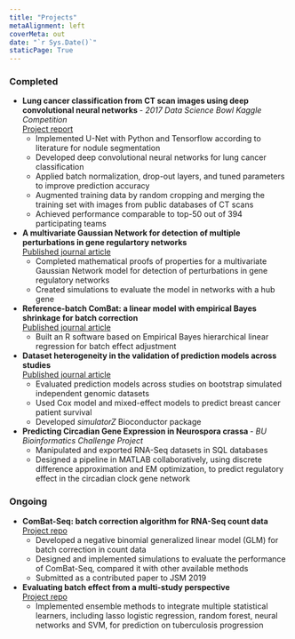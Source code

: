 ```yaml
---
title: "Projects"
metaAlignment: left
coverMeta: out
date: "`r Sys.Date()`"
staticPage: True
---
```


### Completed

* **Lung cancer classification from CT scan images using deep convolutional neural networks ** - *2017 Data Science Bowl Kaggle Competition*  
[Project report](https://zhangyuqing.github.io/CS542_final.pdf)    
    + Implemented U-Net with Python and Tensorflow according to literature for nodule segmentation
    + Developed deep convolutional neural networks for lung cancer classification
    + Applied batch normalization, drop-out layers, and tuned parameters to improve prediction accuracy
    + Augmented training data by random cropping and merging the training set with images from public databases of CT scans
    + Achieved performance comparable to top-50 out of 394 participating teams


* **A multivariate Gaussian Network for detection of multiple perturbations in gene regulartory networks**  
[Published journal article](https://onlinelibrary.wiley.com/doi/epdf/10.1111/biom.12893)    
    + Completed mathematical proofs of properties for a multivariate Gaussian Network model for detection of perturbations in gene regulatory networks
    + Created simulations to evaluate the model in networks with a hub gene
  

* **Reference-batch ComBat: a linear model with empirical Bayes shrinkage for batch correction**     
[Published journal article](https://bmcbioinformatics.biomedcentral.com/track/pdf/10.1186/s12859-018-2263-6)
<!--Batch effect refers to non-biological variations in gene expression of samples generated under different conditions in microarray experiments. The existence of batch effect jeopardizes comparability of samples in different batches, causes difficulty in combining data from multiple batches for further analysis. Many methods have been used to adjust batch effect. ComBat uses empirical Bayes method on an L/S model that effectively adjusts the batch effect, and remains robust to outliers and small size batches. This project intends to develop a tool based on ComBat that deals with such an issue, when we want to reserve information from one specific batch, and let all the other batches resemble it. This batch is referred to as the “reference batch”.-->
    + Built an R software based on Empirical Bayes hierarchical linear regression for batch effect adjustment


* **Dataset heterogeneity in the validation of prediction models across studies**  
[Published journal article](https://academic.oup.com/biostatistics/advance-article-abstract/doi/10.1093/biostatistics/kxy044/5092386?redirectedFrom=fulltext)
<!--Previous study has shown decline in prediction accuracy of prognostic algorithms used across studies, which is regarded as an obstacle of implementing academically developed models in clinical use. We addressed three sources of heterogeneity between data sets than might account for the influence, including covariate shift, gene expression covariance and true simulation model. We designed methods to test each hypothesis.-->
    + Evaluated prediction models across studies on bootstrap simulated independent genomic datasets
    + Used Cox model and mixed-effect models to predict breast cancer patient survival
    + Developed *simulatorZ* Bioconductor package


* **Predicting Circadian Gene Expression in Neurospora crassa ** - *BU Bioinformatics Challenge Project*
    + Manipulated and exported RNA-Seq datasets in SQL databases
    + Designed a pipeline in MATLAB collaboratively, using discrete difference approximation and EM optimization, to predict regulatory effect in the circadian clock gene network


### Ongoing

* **ComBat-Seq: batch correction algorithm for RNA-Seq count data**  
[Project repo](https://github.com/zhangyuqing/ComBat-seq)    
    + Developed a negative binomial generalized linear model (GLM) for batch correction in count data
    + Designed and implemented simulations to evaluate the performance of ComBat-Seq, compared it with other available methods
    + Submitted as a contributed paper to JSM 2019


* **Evaluating batch effect from a multi-study perspective**  
[Project repo](https://github.com/zhangyuqing/multistudy_batcheffect)    
    + Implemented ensemble methods to integrate multiple statistical learners, including lasso logistic regression, random forest, neural networks and SVM, for prediction on tuberculosis progression


<!--
## Copy number variation study of child non-syndromic intellectual disability
With microarray sample of children with NSID, a type of mental retardation, we detected the genetic variants and focused on pathways under different levels of FDR control. We validated our result using published related genes to prove the efficiency of micro-array data in detecting CNVs, and summarized new findings. We also inspected hot spots in the samples, which could lead to potential clinical use.

## Microarray study: therapies impact on membranous glomerulonephritis
We used HMM-based CNVhac software to detect genes related to Chinese and Western therapies. Gene Ontology and Pathway Analysis were performed and the variant regions were visualized. To combine information of CNV and SNP, we used a lasso-logistic regression model as a classifier of genes.
-->
